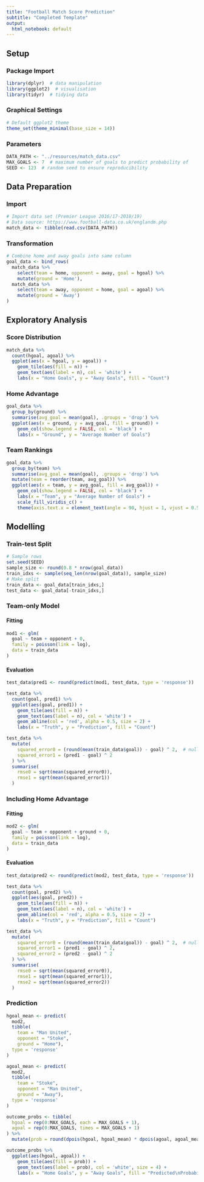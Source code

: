 ```yaml
---
title: "Football Match Score Prediction"
subtitle: "Completed Template"
output:
  html_notebook: default
---
```


## Setup

### Package Import

```r
library(dplyr)  # data manipulation
library(ggplot2)  # visualisation
library(tidyr)  # tidying data
```

### Graphical Settings

```r
# Default ggplot2 theme
theme_set(theme_minimal(base_size = 14))
```

### Parameters

```r
DATA_PATH <- "../resources/match_data.csv"
MAX_GOALS <- 7  # maximum number of goals to predict probability of
SEED <- 123  # random seed to ensure reproducibility
```

## Data Preparation

### Import

```r
# Import data set (Premier League 2016/17-2018/19)
# Data source: https://www.football-data.co.uk/englandm.php
match_data <- tibble(read.csv(DATA_PATH))
```

### Transformation

```r
# Combine home and away goals into same column
goal_data <- bind_rows(
  match_data %>%
    select(team = home, opponent = away, goal = hgoal) %>%
    mutate(ground = 'Home'),
  match_data %>%
    select(team = away, opponent = home, goal = agoal) %>%
    mutate(ground = 'Away')
)
```

## Exploratory Analysis

### Score Distribution

```r
match_data %>%
  count(hgoal, agoal) %>%
  ggplot(aes(x = hgoal, y = agoal)) +
    geom_tile(aes(fill = n)) +
    geom_text(aes(label = n), col = 'white') +
    labs(x = "Home Goals", y = "Away Goals", fill = "Count")
```

### Home Advantage

```r
goal_data %>%
  group_by(ground) %>%
  summarise(avg_goal = mean(goal), .groups = 'drop') %>%
  ggplot(aes(x = ground, y = avg_goal, fill = ground)) +
    geom_col(show.legend = FALSE, col = 'black') +
    labs(x = "Ground", y = "Average Number of Goals")
```

### Team Rankings

```r
goal_data %>%
  group_by(team) %>%
  summarise(avg_goal = mean(goal), .groups = 'drop') %>%
  mutate(team = reorder(team, avg_goal)) %>%
  ggplot(aes(x = team, y = avg_goal, fill = avg_goal)) +
    geom_col(show.legend = FALSE, col = 'black') +
    labs(x = "Team", y = "Average Number of Goals") +
    scale_fill_viridis_c() +
    theme(axis.text.x = element_text(angle = 90, hjust = 1, vjust = 0.5))
```
## Modelling

### Train-test Split

```r
# Sample rows
set.seed(SEED)
sample_size <- round(0.8 * nrow(goal_data))
train_idxs <- sample(seq_len(nrow(goal_data)), sample_size)
# Make split
train_data <- goal_data[train_idxs,]
test_data <- goal_data[-train_idxs,]
```

### Team-only Model

#### Fitting

```r
mod1 <- glm(
  goal ~ team + opponent + 0,
  family = poisson(link = log),
  data = train_data
)
```

#### Evaluation

```r
test_data$pred1 <- round(predict(mod1, test_data, type = 'response'))

test_data %>%
  count(goal, pred1) %>%
  ggplot(aes(goal, pred1)) +
    geom_tile(aes(fill = n)) +
    geom_text(aes(label = n), col = 'white') +
    geom_abline(col = 'red', alpha = 0.5, size = 2) +
    labs(x = "Truth", y = "Prediction", fill = "Count")
```

```r
test_data %>%
  mutate(
    squared_error0 = (round(mean(train_data$goal)) - goal) ^ 2,  # null model
    squared_error1 = (pred1 - goal) ^ 2
  ) %>%
  summarise(
    rmse0 = sqrt(mean(squared_error0)),
    rmse1 = sqrt(mean(squared_error1))
  )
```

### Including Home Advantage

#### Fitting

```r
mod2 <- glm(
  goal ~ team + opponent + ground + 0,
  family = poisson(link = log),
  data = train_data
)
```

#### Evaluation

```r
test_data$pred2 <- round(predict(mod2, test_data, type = 'response'))

test_data %>%
  count(goal, pred2) %>%
  ggplot(aes(goal, pred2)) +
    geom_tile(aes(fill = n)) +
    geom_text(aes(label = n), col = 'white') +
    geom_abline(col = 'red', alpha = 0.5, size = 2) +
    labs(x = "Truth", y = "Prediction", fill = "Count")
```

```r
test_data %>%
  mutate(
    squared_error0 = (round(mean(train_data$goal)) - goal) ^ 2,  # null model
    squared_error1 = (pred1 - goal) ^ 2,
    squared_error2 = (pred2 - goal) ^ 2
  ) %>%
  summarise(
    rmse0 = sqrt(mean(squared_error0)),
    rmse1 = sqrt(mean(squared_error1)),
    rmse2 = sqrt(mean(squared_error2))
  )
```

### Prediction

```r
hgoal_mean <- predict(
  mod2,
  tibble(
    team = "Man United",
    opponent = "Stoke",
    ground = "Home"),
  type = 'response'
)

agoal_mean <- predict(
  mod2,
  tibble(
    team = "Stoke",
    opponent = "Man United",
    ground = "Away"),
  type = 'response'
)

outcome_probs <- tibble(
  hgoal = rep(0:MAX_GOALS, each = MAX_GOALS + 1),
  agoal = rep(0:MAX_GOALS, times = MAX_GOALS + 1)
) %>%
  mutate(prob = round(dpois(hgoal, hgoal_mean) * dpois(agoal, agoal_mean), 2))

outcome_probs %>%
  ggplot(aes(hgoal, agoal)) +
    geom_tile(aes(fill = prob)) +
    geom_text(aes(label = prob), col = 'white', size = 4) +
    labs(x = "Home Goals", y = "Away Goals", fill = "Predicted\nProbability")
```
